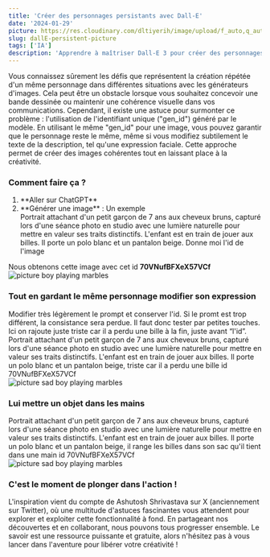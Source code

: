 ```yaml
---
title: 'Créer des personnages persistants avec Dall-E'
date: '2024-01-29'
picture: https://res.cloudinary.com/dltiyerih/image/upload/f_auto,q_auto/garçon00
slug: dallE-persistent-picture
tags: ['IA']
description: 'Apprendre à maîtriser Dall-E 3 pour créer des personnages persistants. Un guide pour ceux qui veulent plus de cohérence dans leurs créations visuelles.'
---
```


<text>
  Vous connaissez sûrement les défis que représentent la création répétée d'un
  même personnage dans différentes situations avec les générateurs d'images.
  Cela peut être un obstacle lorsque vous souhaitez concevoir une bande dessinée
  ou maintenir une cohérence visuelle dans vos communications. Cependant, il
  existe une astuce pour surmonter ce problème : l'utilisation de l'identifiant
  unique ("gen_id") généré par le modèle. En utilisant le même "gen_id" pour une
  image, vous pouvez garantir que le personnage reste le même, même si vous
  modifiez subtilement le texte de la description, tel qu'une expression
  faciale. Cette approche permet de créer des images cohérentes tout en laissant
  place à la créativité.
</text>

<h3>Comment faire ça ?</h3>

<ol className='list-decimal'>
  <li>**Aller sur ChatGPT**</li>

  <li>
    **Générer une image** : Un exemple
  </li>
  <div className='text-center'>
    <Snippet color='default'>Portrait attachant d'un petit garçon de 7 ans aux cheveux bruns, capturé lors d'une séance photo en studio avec une lumière naturelle pour mettre en valeur ses traits distinctifs. L'enfant est en train de jouer aux billes. Il porte un polo blanc et un pantalon beige. Donne moi l'id de l'image</Snippet>
  </div>
</ol>

<text>
  Nous obtenons cette image avec cet id <b>70VNufBFXeX57VCf</b>
</text>

<div className="flex items-center justify-center">
  <Image
    src="https://res.cloudinary.com/dltiyerih/image/upload/f_auto,q_auto/garçon01"
    alt="picture boy playing marbles"
    width={500}
    height={50}
  />
</div>

<h3>Tout en gardant le même personnage modifier son expression</h3>

<text>
  Modifier très légèrement le prompt et conserver l'id. Si le promt est trop
  différent, la consistance sera perdue. Il faut donc tester par petites
  touches. Ici on rajoute juste triste car il a perdu une bille à la fin, juste
  avant “l'id”.
</text>

<Snippet color="default">
  Portrait attachant d'un petit garçon de 7 ans aux cheveux bruns, capturé lors
  d'une séance photo en studio avec une lumière naturelle pour mettre en valeur
  ses traits distinctifs. L'enfant est en train de jouer aux billes. Il porte un
  polo blanc et un pantalon beige, triste car il a perdu une bille id
  70VNufBFXeX57VCf
</Snippet>

<div className="flex items-center justify-center">
  <Image
    src="https://res.cloudinary.com/dltiyerih/image/upload/f_auto,q_auto/garçon02"
    alt="picture sad boy playing marbles"
    width={500}
    height={50}
  />
</div>

<h3>Lui mettre un objet dans les mains</h3>

<Snippet color="default">
  Portrait attachant d'un petit garçon de 7 ans aux cheveux bruns, capturé lors
  d'une séance photo en studio avec une lumière naturelle pour mettre en valeur
  ses traits distinctifs. L'enfant est en train de jouer aux billes. Il porte un
  polo blanc et un pantalon beige, il range les billes dans son sac qu'il tient
  dans une main id 70VNufBFXeX57VCf
</Snippet>

<div className="flex items-center justify-center">
  <Image
    src="https://res.cloudinary.com/dltiyerih/image/upload/f_auto,q_auto/garçon04"
    alt="picture sad boy playing marbles"
    width={500}
    height={50}
  />
</div>

<h3>C'est le moment de plonger dans l'action !</h3>

L'inspiration vient du compte de <Link href="https://twitter.com/ai_for_success/status/1717248913164636487?utm_source=generationia.flint.media&utm_medium=referral&utm_campaign=comment-creer-des-personnages-persistants-avec-dall-e-3" className="hover:underline" target="\_blank">Ashutosh Shrivastava </Link> sur X (anciennement sur Twitter), où une multitude d'astuces fascinantes vous attendent pour explorer et exploiter cette fonctionnalité à fond. En partageant nos découvertes et en collaborant, nous pouvons tous progresser ensemble. Le savoir est une ressource puissante et gratuite, alors n'hésitez pas à vous lancer dans l'aventure pour libérer votre créativité !
